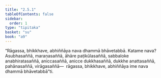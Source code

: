 ```yaml
---
title: "2.5.1"
tableOfContents: false
sidebar:
  order: 1
type: "tipitaka"
basket: "su"
book: "a9"
---
```



<DynamicBreadcrumb />

<Division number="93" book="a9" bookNo="17" page="256">

<Paragraph number="488" book="a9">
“Rāgassa, bhikkhave, abhiññāya nava dhammā bhāvetabbā. Katame nava? Asubhasaññā, maraṇasaññā, āhāre paṭikūlasaññā, sabbaloke anabhiratasaññā, aniccasaññā, anicce dukkhasaññā, dukkhe anattasaññā, pahānasaññā, virāgasaññā—  rāgassa, bhikkhave, abhiññāya ime nava dhammā bhāvetabbā”ti.
</Paragraph>
</Division>